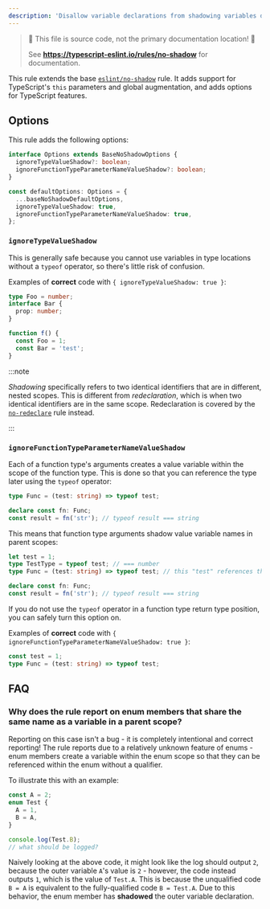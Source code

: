 ```yaml
---
description: 'Disallow variable declarations from shadowing variables declared in the outer scope.'
---
```



> 🛑 This file is source code, not the primary documentation location! 🛑
>
> See **https://typescript-eslint.io/rules/no-shadow** for documentation.

This rule extends the base [`eslint/no-shadow`](https://eslint.org/docs/rules/no-shadow) rule.
It adds support for TypeScript's `this` parameters and global augmentation, and adds options for TypeScript features.

## Options

This rule adds the following options:

```ts
interface Options extends BaseNoShadowOptions {
  ignoreTypeValueShadow?: boolean;
  ignoreFunctionTypeParameterNameValueShadow?: boolean;
}

const defaultOptions: Options = {
  ...baseNoShadowDefaultOptions,
  ignoreTypeValueShadow: true,
  ignoreFunctionTypeParameterNameValueShadow: true,
};
```

### `ignoreTypeValueShadow`

This is generally safe because you cannot use variables in type locations without a `typeof` operator, so there's little risk of confusion.

Examples of **correct** code with `{ ignoreTypeValueShadow: true }`:

```ts option='{ "ignoreTypeValueShadow": true }' showPlaygroundButton
type Foo = number;
interface Bar {
  prop: number;
}

function f() {
  const Foo = 1;
  const Bar = 'test';
}
```

:::note

_Shadowing_ specifically refers to two identical identifiers that are in different, nested scopes. This is different from _redeclaration_, which is when two identical identifiers are in the same scope. Redeclaration is covered by the [`no-redeclare`](./no-redeclare.mdx) rule instead.

:::

### `ignoreFunctionTypeParameterNameValueShadow`

Each of a function type's arguments creates a value variable within the scope of the function type. This is done so that you can reference the type later using the `typeof` operator:

```ts
type Func = (test: string) => typeof test;

declare const fn: Func;
const result = fn('str'); // typeof result === string
```

This means that function type arguments shadow value variable names in parent scopes:

```ts
let test = 1;
type TestType = typeof test; // === number
type Func = (test: string) => typeof test; // this "test" references the argument, not the variable

declare const fn: Func;
const result = fn('str'); // typeof result === string
```

If you do not use the `typeof` operator in a function type return type position, you can safely turn this option on.

Examples of **correct** code with `{ ignoreFunctionTypeParameterNameValueShadow: true }`:

```ts option='{ "ignoreFunctionTypeParameterNameValueShadow": true }' showPlaygroundButton
const test = 1;
type Func = (test: string) => typeof test;
```

## FAQ

### Why does the rule report on enum members that share the same name as a variable in a parent scope?

Reporting on this case isn't a bug - it is completely intentional and correct reporting! The rule reports due to a relatively unknown feature of enums - enum members create a variable within the enum scope so that they can be referenced within the enum without a qualifier.

To illustrate this with an example:

```ts
const A = 2;
enum Test {
  A = 1,
  B = A,
}

console.log(Test.B);
// what should be logged?
```

Naively looking at the above code, it might look like the log should output `2`, because the outer variable `A`'s value is `2` - however, the code instead outputs `1`, which is the value of `Test.A`. This is because the unqualified code `B = A` is equivalent to the fully-qualified code `B = Test.A`. Due to this behavior, the enum member has **shadowed** the outer variable declaration.

